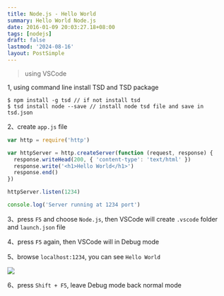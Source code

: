 ```yaml
---
title: Node.js - Hello World
summary: Hello World Node.js
date: 2016-01-09 20:03:27.18+08:00
tags: [nodejs]
draft: false
lastmod: '2024-08-16'
layout: PostSimple
---
```


> using VSCode

1, using command line install TSD and TSD package

```shell
$ npm install -g tsd // if not install tsd
$ tsd install node --save // install node tsd file and save in tsd.json
```

2、create `app.js` file

```js
var http = require('http')

var httpServer = http.createServer(function (request, response) {
  response.writeHead(200, { 'content-type': 'text/html' })
  response.write('<h1>Hello World</h1>')
  response.end()
})

httpServer.listen(1234)

console.log('Server running at 1234 port')
```

3、press `F5` and choose `Node.js`, then VSCode will create `.vscode` folder and `launch.json` file

4、press `F5` again, then VSCode will in Debug mode

5、browse `localhost:1234`, you can see `Hello World`

![](/static/images/404.webp)

6、press `Shift + F5`, leave Debug mode back normal mode
